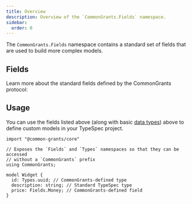 ```yaml
---
title: Overview
description: Overview of the `CommonGrants.Fields` namespace.
sidebar:
  order: 0
---
```



The `CommonGrants.Fields` namespace contains a standard set of fields that are used to build more complex models.

## Fields

Learn more about the standard fields defined by the CommonGrants protocol:

<CardGrid>
  <LinkCard
    title="Address"
    href="/protocol/fields/address"
    description="A physical address"
  />
  <LinkCard
    title="Custom Field"
    href="/protocol/fields/custom-field"
    description="A model for defining custom fields on a record"
  />
  <LinkCard
    title="Event"
    href="/protocol/fields/event"
    description="A description of an event with an associated date"
  />
  <LinkCard
    title="System Metadata"
    href="/protocol/fields/metadata"
    description="System-managed metadata for records"
  />
  <LinkCard
    title="Money"
    href="/protocol/fields/money"
    description="A monetary amount with a currency code"
  />
  <LinkCard
    title="Name"
    href="/protocol/fields/name"
    description="A person's name"
  />
  <LinkCard
    title="Phone"
    href="/protocol/fields/phone"
    description="A phone number"
  />
</CardGrid>

## Usage

You can use the fields listed above (along with basic [data types](/protocol/types/)) above to define custom models in your TypeSpec project.

```typespec
import "@common-grants/core"

// Exposes the `Fields` and `Types` namespaces so that they can be accessed
// without a `CommonGrants` prefix
using CommonGrants;

model Widget {
  id: Types.uuid; // CommonGrants-defined type
  description: string; // Standard TypeSpec type
  price: Fields.Money; // CommonGrants-defined field
}
```
